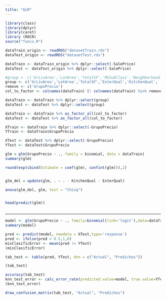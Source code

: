```yaml
---
title: "GLM"
---
```


```r
library(class)
library(dplyr)
library(caret)
library (ROCR)
source("funcs.R")
```


```r

dataTrain_origin <- readRDS("datasetTrain.rds")
dataTest_origin <- readRDS("datasetTest.rds")

```


```r

dataTrain <- dataTrain_origin %>% dplyr::select(-SalePrice)
dataTest <- dataTest_origin %>% dplyr::select(-SalePrice)


```


```r
#group <- c('GrLivArea','LotArea','TotalSF','MSSubClass','Neighborhood','BedroomAbvGr','BldgType','OverallCond','TotalBsmtSF', 'GrupoPrecio')
group <- c('GrLivArea','LotArea','TotalSF','ExterQual','KitchenQual', 'GrupoPrecio')
remove <- c('GrupoPrecio')
col_to_factor <- colnames(dataTrain) [! colnames(dataTrain) %in% remove]

dataTrain <- dataTrain %>% dplyr::select(group)
dataTest <- dataTest %>% dplyr::select(group)

dataTrain <- dataTrain %>% as_factor_all(col_to_factor)
dataTest <- dataTest %>% as_factor_all(col_to_factor)
```






```r


XTrain <- dataTrain %>% dplyr::select(-GrupoPrecio)
YTrain <- dataTrain$GrupoPrecio

XTest <- dataTest %>% dplyr::select(-GrupoPrecio)
YTest <- dataTest$GrupoPrecio

```

```r
glm = glm(GrupoPrecio ~ ., family = binomial, data = dataTrain)
summary(glm)

round(exp(cbind(Estimate = coef(glm), confint(glm))),2)


glm_del = update(glm, . ~ . - KitchenQual - ExterQual) 

anova(glm_del, glm, test = "Chisq")


head(predict(glm))


```


```r

```




--------------------------------------------------------------------
```r

model <- glm(GrupoPrecio ~ ., family=binomial(link='logit'),data=dataTrain)
summary(model)

pred <- predict(model, newdata = XTest,type='response')
pred <- ifelse(pred > 0.5,1,0)
misClasificError <- mean(pred != YTest)
(misClasificError)
```

```r

tab_test <- table(pred, YTest, dnn = c("Actual", "Predichos"))

(tab_test)

accuracy(tab_test)
knn_test_error <- calc_error_rate(predicted.value=model, true.value=YTest)
(knn_test_error)

draw_confusion_matrix(tab_test, "Actual", "Predichos")
```